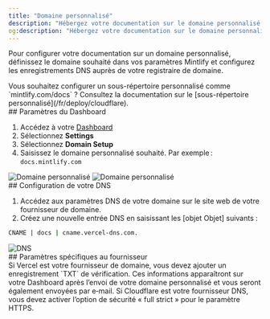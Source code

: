 ```yaml
---
title: "Domaine personnalisé"
description: "Hébergez votre documentation sur le domaine personnalisé de votre site"
og:description: "Hébergez votre documentation sur le domaine personnalisé de votre site"
---
```


Pour configurer votre documentation sur un domaine personnalisé, définissez le domaine souhaité dans vos paramètres Mintlify et configurez les enregistrements DNS auprès de votre registraire de domaine.

<Info>
  Vous souhaitez configurer un sous-répertoire personnalisé comme `mintlify.com/docs` ? Consultez la documentation sur le [sous-répertoire personnalisé](/fr/deploy/cloudflare).
</Info>

<div id="dashboard-settings">
  ## Paramètres du Dashboard
</div>

1. Accédez à votre [Dashboard](https://dashboard.mintlify.com)
2. Sélectionnez **Settings**
3. Sélectionnez **Domain Setup**
4. Saisissez le domaine personnalisé souhaité. Par exemple : `docs.mintlify.com`

<Frame>
  <img alt="Domaine personnalisé" className="block dark:hidden" src="/images/add-custom-domain-light.png" />

  <img alt="Domaine personnalisé" className="hidden dark:block" src="/images/add-custom-domain-dark.png" />
</Frame>

<div id="configuring-your-dns">
  ## Configuration de votre DNS
</div>

1. Accédez aux paramètres DNS de votre domaine sur le site web de votre fournisseur de domaine.
2. Créez une nouvelle entrée DNS en saisissant les [objet Objet] suivants :

```bash
CNAME | docs | cname.vercel-dns.com.
```

<Frame>
  <img alt="DNS" src="https://mintlify-assets.b-cdn.net/mintlify-dns.png" />
</Frame>

<div id="provider-specific-settings">
  ## Paramètres spécifiques au fournisseur
</div>

<AccordionGroup>
  <Accordion title="Vérification Vercel">
    Si Vercel est votre fournisseur de domaine, vous devez ajouter un enregistrement `TXT` de vérification. Ces informations apparaîtront sur votre Dashboard après l’envoi de votre domaine personnalisé et vous seront également envoyées par e‑mail.
  </Accordion>

  <Accordion title="Paramètres de sécurité Cloudflare">
    Si Cloudflare est votre fournisseur DNS, vous devez activer l’option de sécurité « full strict » pour le paramètre HTTPS.
  </Accordion>
</AccordionGroup>